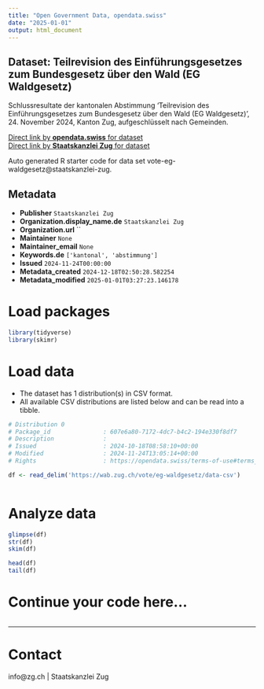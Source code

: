```yaml
---
title: "Open Government Data, opendata.swiss"
date: "2025-01-01"
output: html_document
---
```


## Dataset: Teilrevision des Einführungsgesetzes zum Bundesgesetz über den Wald (EG Waldgesetz)

Schlussresultate der kantonalen Abstimmung 'Teilrevision des Einführungsgesetzes zum Bundesgesetz über den Wald (EG Waldgesetz)', 24. November 2024, Kanton Zug, aufgeschlüsselt nach Gemeinden.

[Direct link by **opendata.swiss** for dataset](https://opendata.swiss/de/dataset/teilrevision-des-einfuhrungsgesetzes-zum-bundesgesetz-uber-den-wald-eg-waldgesetz)<br>
[Direct link by **Staatskanzlei Zug** for dataset](https://wab.zug.ch/vote/eg-waldgesetz/data)

Auto generated R starter code for data set vote-eg-waldgesetz@staatskanzlei-zug.

## Metadata

- **Publisher** `Staatskanzlei Zug`
- **Organization.display_name.de** `Staatskanzlei Zug`
- **Organization.url** ``
- **Maintainer** `None`
- **Maintainer_email** `None`
- **Keywords.de** `['kantonal', 'abstimmung']`
- **Issued** `2024-11-24T00:00:00`
- **Metadata_created** `2024-12-18T02:50:28.582254`
- **Metadata_modified** `2025-01-01T03:27:23.146178`


# Load packages

```r

library(tidyverse)
library(skimr)

```

# Load data

-   The dataset has 1 distribution(s) in CSV format.
-   All available CSV distributions are listed below and can be read into a tibble.

```r

# Distribution 0
# Package_id               : 607e6a80-7172-4dc7-b4c2-194e330f8df7
# Description              : 
# Issued                   : 2024-10-18T08:58:10+00:00
# Modified                 : 2024-11-24T13:05:14+00:00
# Rights                   : https://opendata.swiss/terms-of-use#terms_by

df <- read_delim('https://wab.zug.ch/vote/eg-waldgesetz/data-csv')



```

# Analyze data

```r

glimpse(df)
str(df)
skim(df)

head(df)
tail(df)

```

# Continue your code here...

```r

```

------------------------------------------------------------------------

# Contact

info@zg.ch | Staatskanzlei Zug
